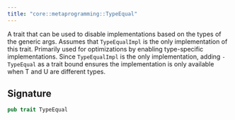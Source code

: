 ```yaml
---
title: "core::metaprogramming::TypeEqual"
---
```


A trait that can be used to disable implementations based on the types of the generic args.
Assumes that `TypeEqualImpl` is the only implementation of this trait.
Primarily used for optimizations by enabling type-specific implementations.
Since `TypeEqualImpl` is the only implementation, adding `-TypeEqual` as a trait
bound ensures the implementation is only available when T and U are different types.



## Signature

```rust
pub trait TypeEqual
```



